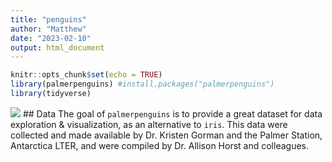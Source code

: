 ```yaml
---
title: "penguins"
author: "Matthew"
date: "2023-02-10"
output: html_document
---
```


```r
knitr::opts_chunk$set(echo = TRUE)
library(palmerpenguins) #install.packages("palmerpenguins")
library(tidyverse)
```

![](https://www.americanhumane.org/app/uploads/2022/01/Emperor-penguin2.png)
## Data
The goal of `palmerpenguins` is to provide a great dataset for data exploration & visualization, as an alternative to `iris`. This data were collected and made available by Dr. Kristen Gorman and the Palmer Station, Antarctica LTER, and were compiled by Dr. Allison Horst and colleagues.
